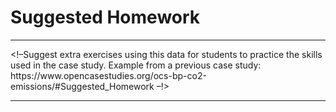 # **Suggested Homework**
***

<!--Suggest extra exercises using this data for students to practice the skills used in the case study. Example from a previous case study: https://www.opencasestudies.org/ocs-bp-co2-emissions/#Suggested_Homework --!>

***
